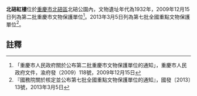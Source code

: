 {{msg:重慶市文物保護單位
|名稱 = 北碚紅樓（含[[清涼亭|清涼亭]]）
|編號 = 131
|圖片 = 北碚西部科學院之一部.jpg
|級別 = 6
|分類 = 
|時代 = 1932年
|地點 = [[北碚區|北碚區]]北碚公園內
|坐標 = 
|登錄 = 2009年12月15日
}}
{{msg:重慶市文物保護單位
|名稱 = [[嘉陵江三峽鄉村建設舊址群|嘉陵江三峽鄉村建設舊址群]]-紅樓舊址
|編號 = 1865
|圖片 = 
|級別 = 107
|分類 = 
|時代 = 民國
|地点 = [[重慶市|重慶市]][[北碚區|北碚區]]
|坐標 =
|登錄 = 2013年3月5日
}}
'''北碚紅樓'''位於[[重慶市|重慶市]][[北碚區|北碚區]]北碚公園內，文物遺址年代為1932年，2009年12月15日列為第二批重慶市文物保護單位<ref>「重慶市人民政府關於公布第二批重慶市文物保護單位的通知」，重慶市人民政府文件，渝府發（2009）118號，2009年12月15日</ref>。2013年3月5日列為第七批全國重點文物保護單位<ref>『國務院關於核定並公布第七批全國重點文物保護單位的通知』，國發〔2013〕13號，2013年3月5日</ref>。
== 註釋 ==
{{reflist}}
{{文物保護單位小作品}}
{{重慶全國重點文物保護單位}}